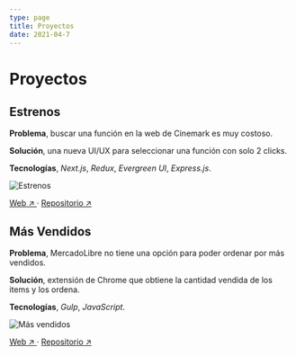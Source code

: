 ```yaml
---
type: page
title: Proyectos
date: 2021-04-7
---
```


# Proyectos

## Estrenos

**Problema**, buscar una función en la web de Cinemark es muy costoso.

**Solución**, una nueva UI/UX para seleccionar una función con solo 2 clicks.

**Tecnologías**,
_Next.js_, _Redux_, _Evergreen UI_, _Express.js_.


<Image
  src="/images/estrenos.png"
  alt="Estrenos"
  width={661}
  height={494}
  priority
  className="next-image"
/>

[Web ↗ ](https://cinemark-app.vercel.app) · [Repositorio ↗ ](https://github.com/lndgalante/cinemark-app)

## Más Vendidos

**Problema**, MercadoLibre no tiene una opción para poder ordenar por más vendidos.

**Solución**, extensión de Chrome que obtiene la cantidad vendida de los items y los ordena.

**Tecnologías**, _Gulp_, _JavaScript_.

<Image
  src="/images/masvendidos.png"
  alt="Más vendidos"
  width={661}
  height={494}
  priority
  className="next-image"
/>

[Web ↗ ](https://chrome.google.com/webstore/detail/mercadolibre-m%C3%A1s-vendidos/bmjpjimlmmbjpmglplkahkhpebomdoed) · [Repositorio ↗ ](https://github.com/lndgalante/mas-vendidos)
